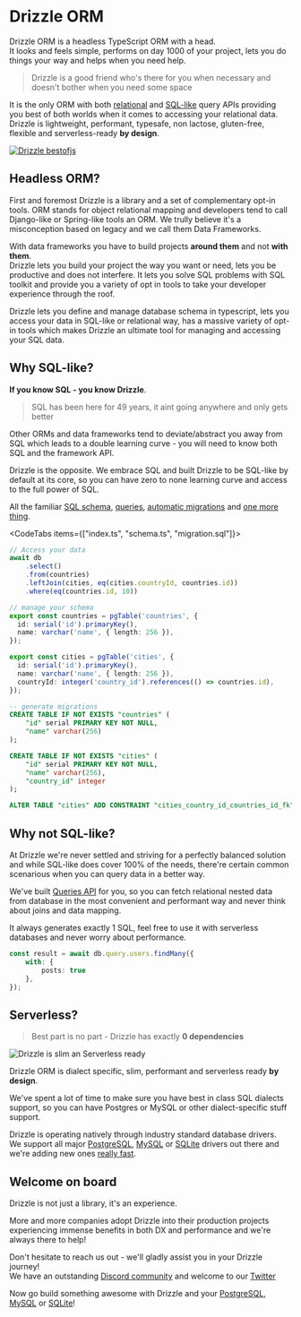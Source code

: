 
# Drizzle ORM  
Drizzle ORM is a headless TypeScript ORM with a head.  
It looks and feels simple, performs on day 1000 of your project, 
lets you do things your way and helps when you need help.  

> Drizzle is a good friend who's there for you when necessary and doesn't bother when you need some space

It is the only ORM with both [relational](/docs/rqb) and [SQL-like](/docs/select) query APIs 
providing you best of both worlds when it comes to accessing your relational data. 
Drizzle is lightweight, performant, typesafe, non lactose, gluten-free, flexible and serverless-ready **by design**.  

  
[![Drizzle bestofjs](/images/bestofjs.jpg)](https://bestofjs.org/projects/drizzle-orm)

## Headless ORM? 
First and foremost Drizzle is a library and a set of complementary opt-in tools. 
ORM stands for object relational mapping and developers tend to call Django-like or Spring-like tools an ORM. 
We trully believe it's a misconception based on legacy and we call them Data Frameworks.

With data frameworks you have to build projects **around them** and not **with them**.  
Drizzle lets you build your project the way you want or need, lets you be productive and does not interfere. 
It lets you solve SQL problems with SQL toolkit and provide you a variety of opt in tools 
to take your developer experience through the roof.  

Drizzle lets you define and manage database schema in typescript, lets you access your data in SQL-like 
or relational way, has a massive variety of opt-in tools which makes Drizzle an ultimate tool for managing
and accessing your SQL data.  

## Why SQL-like?
**If you know SQL - you know Drizzle**.
> SQL has been here for 49 years, it aint going anywhere and only gets better
  
Other ORMs and data frameworks tend to deviate/abstract you away from SQL which 
leads to a double learning curve - you will need to know both SQL and the framework API.  
  
Drizzle is the opposite. 
We embrace SQL and built Drizzle to be SQL-like by default at its core, so you can have zero to none 
learning curve and access to the full power of SQL.  
  
All the familiar [SQL schema](/docs/sql-schema-declaration), [queries](/docs/select), 
[automatic migrations](/docs/migrations) and [one more thing](/docs/rqb).

<CodeTabs items={["index.ts", "schema.ts", "migration.sql"]}>
```typescript copy
// Access your data
await db
	.select()
	.from(countries)
	.leftJoin(cities, eq(cities.countryId, countries.id))
	.where(eq(countries.id, 10))
```
```typescript copy
// manage your schema
export const countries = pgTable('countries', {
  id: serial('id').primaryKey(),
  name: varchar('name', { length: 256 }),
});

export const cities = pgTable('cities', {
  id: serial('id').primaryKey(),
  name: varchar('name', { length: 256 }),
  countryId: integer('country_id').references(() => countries.id),
});
```
```sql
-- generate migrations
CREATE TABLE IF NOT EXISTS "countries" (
	"id" serial PRIMARY KEY NOT NULL,
	"name" varchar(256)
);

CREATE TABLE IF NOT EXISTS "cities" (
	"id" serial PRIMARY KEY NOT NULL,
	"name" varchar(256),
	"country_id" integer
);

ALTER TABLE "cities" ADD CONSTRAINT "cities_country_id_countries_id_fk" FOREIGN KEY ("country_id") REFERENCES "countries"("id") ON DELETE no action ON UPDATE no action;
```
</CodeTabs>

## Why not SQL-like?
At Drizzle we're never settled and striving for a perfectly balanced solution and while SQL-like does cover 100% of the needs, 
there're certain common scenarious when you can query data in a better way.  
  
We've built [Queries API](/docs/rqb) for you, so you can fetch relational nested data from database 
in the most convenient and performant way and never think about joins and data mapping.  
  
It always generates exactly 1 SQL, feel free to use it with serverless databases and never worry about performance.

```ts
const result = await db.query.users.findMany({
	with: {
		posts: true			
	},
});
```

## Serverless?
> Best part is no part - Drizzle has exactly **0 dependencies**

![Drizzle is slim an Serverless ready](/images/drizzle31kb.jpg)
  
Drizzle ORM is dialect specific, slim, performant and serverless ready **by design**.  
  
We've spent a lot of time to make sure you have best in class SQL dialects support, 
so you can have Postgres or MySQL or other dialect-specific stuff support.  
  
Drizzle is operating natively through industry standard database drivers.  
We support all major [PostgreSQL](/docs/quick-postgresql), 
[MySQL](/docs/quick-mysql) or [SQLite](/docs/quick-sqlite) drivers out there 
and we're adding new ones [really fast](https://twitter.com/DrizzleORM/status/1653082492742647811?s=20).  


## Welcome on board

Drizzle is not just a library, it's an experience.  
  
More and more companies adopt Drizzle into their production projects experiencing immense benefits 
in both DX and performance and we're always there to help!  
  
Don't hesitate to reach us out - we'll gladly assist you in your Drizzle journey!  
We have an outstanding [Discord community](https://driz.li/discord) and welcome to our [Twitter](https://twitter.com/drizzleorm)  
  
Now go build something awesome with Drizzle and your [PostgreSQL](/docs/quick-postgresql), [MySQL](/docs/quick-mysql) or [SQLite](/docs/quick-sqlite)!
